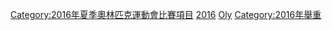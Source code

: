 {{Commons category|Weightlifting at the 2016 Summer Olympics}}
{{Cat main|2016年夏季奧林匹克運動會舉重比賽}}

[[Category:2016年夏季奧林匹克運動會比賽項目|Category:2016年夏季奧林匹克運動會比賽項目]]
[[Category:奥林匹克运动会举重比赛|2016]]
[[Category:巴西舉重賽事|Oly]]
[[Category:2016年舉重|Category:2016年舉重]]